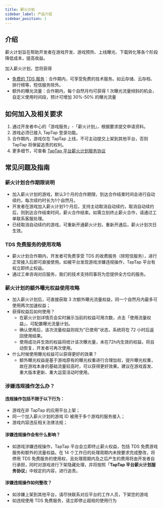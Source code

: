 ```yaml
---
title: 薪火计划
sidebar_label: 产品介绍
sidebar_position: 1
---
```


## 介绍

薪火计划旨在帮助开发者在游戏开发、游戏预热、上线曝光、下载转化等各个阶段降低成本，提高收益。

加入薪火计划，您将获得

- [免费的 TDS 服务](/sdk/)：合作期内，可享受免费的技术服务。如云存储、云存档、排行榜等，短信服务除外。
- 额外的曝光流量：合作期内，每个自然月均可获得 1 次曝光流量倾斜的机会，自定义使用时间段，预计可增加 30%-50% 的曝光流量

## 如何加入及相关要求

1. 通过开发者中心的「游戏服务」-「薪火计划」，根据要求提交申请资料。
2. 游戏必须已接入 TapTap 登录功能。
3. 合作期内，游戏仅在 TapTap 上线，不可主动提交上架到其他平台，否则 TapTap 将保留追责的权利。
4. 更多细节，可查看 [TapTap 平台薪火计划服务协议](/sdk/fire-test/fire-service-doc/)

## 常见问题及指南

### 薪火计划合作期限说明

- 加入薪火计划的游戏，默认3个月的合作期限，到达合作结束时间会进行自动续约，每次续约时长为1个自然月。
- 开发者在游戏加入薪火计划1个月后，支持主动取消自动续约，取消自动续约后，则到达合作结束时间，薪火合作结束。如需立刻终止薪火合作，请通过工单联系客服处理。
- 已经取消自动续约的游戏，可重新开通薪火计划，重新开通后，薪火计划次日生效。

### TDS 免费服务的使用攻略

- 薪火计划合作期内，开发者可免费享受 TDS 的收费服务（除短信服务），进行正常接入后即可直接使用。如被平台发现游戏涉嫌违规操作，TapTap 平台有权立即终止权益。
- 通过工单咨询对应服务，我们的技术支持同事将为您提供全方位的服务。

### 薪火计划的额外曝光权益使用攻略

- 加入薪火计划后，可直接获取 3 次额外曝光流量权益，同一个自然月内最多可使用两次加速权益；
- 获得权益后如何使用？
  - 在薪火计划详情页会实时展示当前的权益可用次数，点击「使用流量权益」，可配置曝光流量计划。
  - 确认使用后，该次流量权益则视为"已使用"状态，系统将在 72 小时后返回使用结果。
  - 使用成功并生效的权益将统计该次曝光量，未在72h内生效的权益，将自动恢复，开发者可再次使用。
- 什么时候使用曝光权益可以获得更好的效果？
  - 额外曝光权益是基于游戏原有的曝光权重进行合理加权，提升曝光权重，故在游戏本身的基础流量较高时，可以获得更好效果。建议在游戏首发、重大版本更新、重大运营活动时使用。

### 涉嫌违规操作怎么办？

#### 违规操作包括不限于以下行为：

- 游戏在非 TapTap 的应用平台上架；
- 同一个加入薪火计划的游戏 ID 被用于多个游戏的服务接入；
- 游戏内容违反相关法律法规；

#### 涉嫌违规操作会有什么影响？

- 如游戏涉嫌违规操作，TapTap 平台会立即终止薪火权益，包括 TDS 免费游戏服务和额外的流量权益。在 14 个工作日的处理周期内未按要求完成整改，将停用 TDS 免费服务的使用权，且处理周期内及之后产生的费用将由开发者自行承担，同时对游戏进行下架隐藏处理，并将按照「**TapTap 平台薪火计划服务协议**」中规定的内容，进行追责。

#### 涉嫌违规操作如何整改？

- 如涉嫌上架到其他平台，请尽快联系对应平台的工作人员，下架您的游戏
- 如违规使用 TDS 免费服务，请立即停止超规的使用行为
